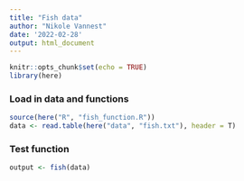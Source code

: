 ```yaml
---
title: "Fish data"
author: "Nikole Vannest"
date: '2022-02-28'
output: html_document
---
```


```r
knitr::opts_chunk$set(echo = TRUE)
library(here)
```

### Load in data and functions

```r
source(here("R", "fish_function.R"))
data <- read.table(here("data", "fish.txt"), header = T)
```

### Test function
```r
output <- fish(data)

```


